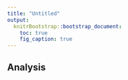 ```yaml
---
title: "Untitled"
output:
  knitrBootstrap::bootstrap_document:
    toc: true
    fig_caption: true
---
```


## Analysis ##
